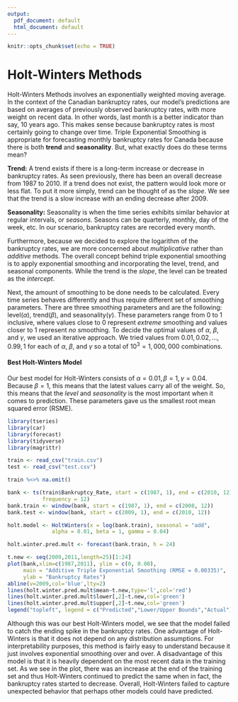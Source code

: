 ```yaml
---
output:
  pdf_document: default
  html_document: default
---
```


```r
knitr::opts_chunk$set(echo = TRUE)
```

# Holt-Winters Methods

Holt-Winters Methods involves an exponentially weighted moving average. In the context of the Canadian bankruptcy rates, our model's predictions are based on averages of previously observed bankruptcy rates, with more weight on recent data. In other words, last month is a better indicator than say, 10 years ago. This makes sense because bankruptcy rates is most certainly going to change over time. Triple Exponential Smoothing is appropriate for forecasting monthly bankruptcy rates for Canada because there is both **trend** and **seasonality**. But, what exactly does do these terms mean? 

**Trend:** A trend exists if there is a long-term increase or decrease in bankruptcy rates. As seen previously, there has been an overall decrease from 1987 to 2010. If a trend does not exist, the pattern would look more or less flat. To put it more simply, trend can be thought of as the *slope*. We see that the trend is a slow increase with an ending decrease after 2009.

**Seasonality:** Seasonality is when the time series exhibits similar behavior at regular intervals, or *seasons*. Seasons can be quarterly, monthly, day of the week, etc. In our scenario, bankruptcy rates are recorded every month.

Furthermore, because we decided to explore the logarithm of the bankruptcy rates, we are more concerned about *multiplicative* rather than *additive* methods. The overall concept behind triple exponential smoothing is to apply exponential smoothing and incorporating the level, trend, and seasonal components. While the trend is the *slope*, the level can be treated as the *intercept*.    

Next, the amount of smoothing to be done needs to be calculated. Every time series behaves differently and thus require different set of smoothing parameters. There are three smoothing parameters and are the following: level($\alpha$), trend($\beta$), and seasonality($\gamma$). These parameters range from 0 to 1 inclusive, where values close to 0 represent *extreme* smoothing and values closer to 1 represent *no* smoothing. To decide the optimal values of $\alpha$, $\beta$, and $\gamma$, we used an iterative approach. We tried values from $0.01, 0.02, ..., 0.99, 1$ for each of $\alpha$, $\beta$, and $\gamma$ so a total of $10^{3} = 1,000,000$ combinations. 

#### Best Holt-Winters Model

Our best model for Holt-Winters consists of $\alpha = 0.01, \beta = 1, \gamma = 0.04$. Because $\beta = 1$, this means that the latest values carry all of the weight. So, this means that the *level* and *seasonality* is the most important when it comes to prediction. These parameters gave us the smallest root mean squared error (RSME).

```r
library(tseries)
library(car)
library(forecast)
library(tidyverse)
library(magrittr)

train <- read_csv("train.csv")
test <- read_csv("test.csv")

train %<>% na.omit()

bank <- ts(train$Bankruptcy_Rate, start = c(1987, 1), end = c(2010, 12),
           frequency = 12)
bank.train <- window(bank, start = c(1987, 1), end = c(2008, 12))
bank.test <- window(bank, start = c(2009, 1), end = c(2010, 12))

holt.model <- HoltWinters(x = log(bank.train), seasonal = "add",
              alpha = 0.01, beta = 1, gamma = 0.04)

holt.winter.pred.mult <- forecast(bank.train, h = 24)
```
```r
t.new <- seq(2009,2011,length=25)[1:24]
plot(bank,xlim=c(1987,2011), ylim = c(0, 0.08),
     main = "Additive Triple Exponential Smoothing (RMSE = 0.00335)",
     ylab = "Bankruptcy Rates")
abline(v=2009,col='blue',lty=2)
lines(holt.winter.pred.mult$mean~t.new,type='l',col='red')
lines(holt.winter.pred.mult$lower[,2]~t.new,col='green') 
lines(holt.winter.pred.mult$upper[,2]~t.new,col='green') 
legend("topleft", legend = c("Predicted","Lower/Upper Bounds","Actual"), col = c("red","green","black"), lty = 1)
```

Although this was our best Holt-Winters model, we see that the model failed to catch the ending spike in the bankruptcy rates. One advantage of Holt-Winters is that it does not depend on any distribution assumptions. For interpretability purposes, this method is fairly easy to understand because it just involves exponential smoothing over and over. A disadvantage of this model is that it is heavily dependent on the most recent data in the training set. As we see in the plot, there was an increase at the end of the training set and thus Holt-Winters continued to predict the same when in fact, the bankruptcy rates started to decrease. Overall, Holt-Winters failed to capture unexpected behavior that perhaps other models could have predicted. 




